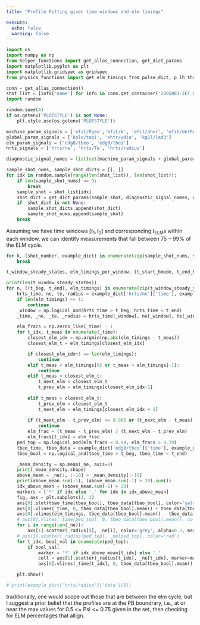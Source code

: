 ```yaml
---
title: "Profile Fitting given time windows and elm timings"

execute: 
  echo: false
  warning: false
---
```




```python
import os 
import numpy as np
from helper_functions import get_allas_connection, get_dict_params
import matplotlib.pyplot as plt 
import matplotlib.gridspec as gridspec
from physics_functions import get_elm_timings_from_pulse_dict, p_lh_threshold_martin_scaling_from_pulse_dict, find_steady_state_windows

conn = get_allas_connection()
shot_list = [info['name'] for info in conn.get_container('2005083-JET_PULSE_DICTS')[1]]
import random 

random.seed(4)
if os.getenv('PLOTSTYLE') is not None: 
    plt.style.use(os.getenv('PLOTSTYLE'))

machine_param_signals = ['efit/Rgeo','efit/k', 'efit/ahor', 'efit/delRoben', 'efit/delRuntn', 'efit/Vol', 'gas/D_tot', 'magn/IpiFP', 'magn/q95',  'magn/BTF', 'power/PNBI_TOT', 'power/P_OH', 'power/PICR_TOT']
global_param_signals = ['bolo/topi', 'ehtr/wdia', 'kg1l/lad3'] 
elm_param_signals = ['edg8/tbeo', 'edg8/tbei']
hrts_signals = ['hrts/ne', 'hrts/Te', 'hrts/radius']

diagnostic_signal_names = list(set(machine_param_signals + global_param_signals + elm_param_signals + hrts_signals))

sample_shot_nums, sample_shot_dicts = [], []
for idx in random.sample(range(len(shot_list)), len(shot_list)): 
    if len(sample_shot_nums) == 9: 
        break 
    sample_shot = shot_list[idx]
    shot_dict = get_dict_params(sample_shot, diagnostic_signal_names, conn)
    if  shot_dict is not None: 
        sample_shot_dicts.append(shot_dict)
        sample_shot_nums.append(sample_shot)
    break 
```

Assuming we have time windows $[t_1, t_2]$ and corresponding $t_\text{ELM}\text{s}$ within each window, we can identify measurements that fall between $75-99\%$ of the ELM cycle.

```python

for k, (shot_number, example_dict) in enumerate(zip(sample_shot_nums, sample_shot_dicts)): 
    break 

t_window_steady_states, elm_timings_per_window, (t_start_hmode, t_end_hmode) = get_elm_timings_from_pulse_dict(example_dict)

print(len(t_window_steady_states))
for n, ((t_beg, t_end), elm_timings) in enumerate(zip(t_window_steady_states, elm_timings_per_window)): 
    hrts_time, ne, te, radius = example_dict['hrts/ne']['time'], example_dict['hrts/ne']['data'], example_dict['hrts/Te']['data'], example_dict['hrts/radius']['data']
    if len(elm_timings) <= 1: 
        continue 
    _window = np.logical_and(hrts_time > t_beg, hrts_time < t_end)
    _time, _ne, _te, _radius = hrts_time[_window], ne[_window], te[_window], radius[_window]

    elm_fracs = np.zeros_like(_time) - 1
    for t_idx, t_meas in enumerate(_time):
        closest_elm_idx = np.argmin(np.abs(elm_timings - t_meas))
        closest_elm_t = elm_timings[closest_elm_idx]

        if closest_elm_idx+1 == len(elm_timings): 
            continue 
        elif t_meas < elm_timings[0] or t_meas > elm_timings[-1]:
            continue 
        elif t_meas < closest_elm_t: 
            t_next_elm = closest_elm_t
            t_prev_elm = elm_timings[closest_elm_idx-1]
        
        elif t_meas > closest_elm_t: 
            t_prev_elm = closest_elm_t 
            t_next_elm = elm_timings[closest_elm_idx + 1]
        
        if (t_next_elm - t_prev_elm) <= 0.005 or (t_next_elm - t_meas) <= 0.001: 
            continue 
        elm_frac = (t_meas - t_prev_elm) / (t_next_elm - t_prev_elm)
        elm_fracs[t_idx] = elm_frac
    ped_top = np.logical_and(elm_fracs < 0.98, elm_fracs > 0.70)
    tbeo_time, tbeo_data = example_dict['edg8/tbeo']['time'], example_dict['edg8/tbeo']['data']
    tbeo_bool = np.logical_and(tbeo_time > t_beg, tbeo_time < t_end)

    _mean_density = np.mean(_ne, axis=0)
    print(_mean_density.shape)
    above_mean = _ne[:, :-10] > _mean_density[:-10]
    print(above_mean.sum(-1), (above_mean.sum(-1) > 20).sum())
    idx_above_mean = (above_mean.sum(-1) > 20)
    markers = ['*' if idx else '.' for idx in idx_above_mean]
    fig, axs = plt.subplots(2, 1)
    axs[0].plot(tbeo_time[tbeo_bool], tbeo_data[tbeo_bool], color='salmon')
    axs[0].vlines(_time, 0, tbeo_data[tbeo_bool].mean() + tbeo_data[tbeo_bool].std(), color='grey', ls='--')
    axs[0].vlines(elm_timings, tbeo_data[tbeo_bool].mean() - tbeo_data[tbeo_bool].std(), tbeo_data[tbeo_bool].mean() +2*tbeo_data[tbeo_bool].std(), color='black')
    # axs[0].vlines(_time[ped_top], 0, tbeo_data[tbeo_bool].mean(), color='red', zorder=20)
    for i in range(len(_ne)): 
        axs[1].scatter(_radius[i], _ne[i], color='grey', alpha=0.3, marker=markers[i])
    # axs[1].scatter(_radius[ped_top], _ne[ped_top], color='red')
    for t_idx, bool_val in enumerate(ped_top): 
        if bool_val: 
            marker = '*' if idx_above_mean[t_idx] else '.'
            coll = axs[1].scatter(_radius[t_idx], _ne[t_idx], marker=marker)
            axs[0].vlines(_time[t_idx], 0, tbeo_data[tbeo_bool].mean() +tbeo_data[tbeo_bool].std(), zorder=20, color=coll.get_facecolor())

    plt.show()

# print(example_dict['hrts/radius']['data'][0])
```

traditionally, one would scope out those that are between the elm cycle, but I suggest a prior belief that the profiles are at the PB boundrary, i.e., at or near the max values for 0.5 <= Psi <= 0.75 given in the set, then checking for ELM percentages that allign. 